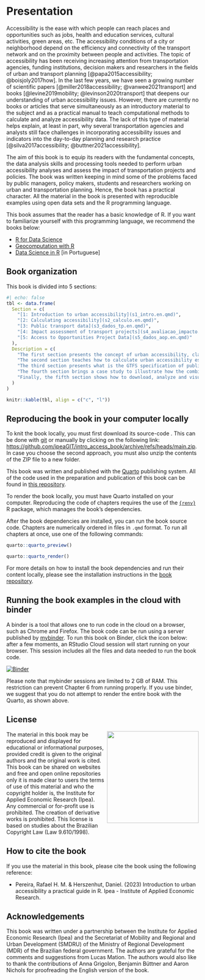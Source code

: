 # Presentation {.unnumbered}

Accessibility is the ease with which people can reach places and opportunities such as jobs, health and education services, cultural activities, green areas, etc. The accessibility conditions of  a city or neighborhood depend on the efficiency and connectivity of the transport network and on the proximity between people and activities. The topic of accessibility has been receiving increasing attention from transportation agencies, funding institutions, decision makers and researchers in the fields of urban and transport planning [@papa2015accessibility; @boisjoly2017how]. In the last few years, we have seen a growing number of scientific papers [@miller2018accessibility; @vanwee2021transport] and books [@levine2019mobility; @levinson2020transport] that deepens our understanding of urban accessibility issues. However, there are currently no books or articles that serve simultaneously as an introductory material to the subject and as a practical manual to teach computational methods to calculate and analyze accessibility data. The lack of this type of material helps explain, at least in part, why several transportation agencies and analysts still face challenges in incorporating accessibility issues and indicators into the day-to-day planning and research practice [@silva2017accessibility; @buttner2021accessibility].

The aim of this book is to equip its readers with the fundamental concepts, the data analysis skills and processing tools needed to perform urban accessibility analyses and assess the impact of transportation projects and policies. The book was written keeping in mind some of the problems faced by public managers, policy makers, students and researchers working on urban and transportation planning. Hence, the book has a practical character. All the material in the book is presented with reproducible examples using open data sets and the R programming language.

::: {.callout-important appearance="simple"}
This book assumes that the reader has a basic knowledge of R. If you want to familiarize yourself with this programming language, we recommend the books below:

- [R for Data Science](https://r4ds.had.co.nz/)
- [Geocomputation with R](https://geocompr.robinlovelace.net/)
- [Data Science in R](https://livro.curso-r.com/) [in Portuguese]
:::

## Book organization

This book is divided into 5 sections:

```r
#| echo: false
tbl <- data.frame(
  Section = c(
	"[1: Introduction to urban accessibility](s1_intro.en.qmd)",
	"[2: Calculating accessibility](s2_calculo.en.qmd)",
	"[3: Public transport data](s3_dados_tp.en.qmd)",
	"[4: Impact assessment of transport projects](s4_avaliacao_impacto.en.qmd)",
	"[5: Access to Opportunities Project Data](s5_dados_aop.en.qmd)"
  ),
  Description = c(
	"The first section presents the concept of urban accessibility, clarifies the differences between accessibility and mobility, and presents the main indicators found in the literature to measure urban accessibility.",
	"The second section teaches how to calculate urban accessibility estimates in R using the `{r5r}` and `{accessibility}` packages and open data, and how to visualize results with maps and charts.",
	"The third section presents what is the GTFS specification of public transport data, and shows how to work and analyze GTFS data using the `{gtfstools}` package.",
	"The fourth section brings a case study to illustrate how the combined knowledge of previous chapters can be used to assess the impact of transportation policies on urban accessibility conditions.",
	"Finally, the fifth section shows how to download, analyze and visualize the data of the Access to Opportunities Project (AOP) to analyze the spatial and socioeconomic distribution of access to opportunities in Brazilian cities."
  )
)

knitr::kable(tbl, align = c("c", "l"))
```

## Reproducing the book in your computer locally

To knit the book locally, you must first download its source-code . This can be done with [git](https://git-scm.com/) or manually by clicking on the following link: <https://github.com/ipeaGIT/intro_access_book/archive/refs/heads/main.zip>. In case you choose the second approach, you must also unzip  the contents of the ZIP file to a new folder.

::: {.callout-note appearance="simple"}
This book was written and published with the [Quarto](https://quarto.org/) publishing system. All of the code used in the preparation and publication of this book can be found in [this repository](https://github.com/ipeaGIT/intro_access_book).
:::

To render the book locally, you must have Quarto installed on your computer. Reproducing the code of chapters requires the use of the [`{renv}`](https://rstudio.github.io/renv/index.html) R package, which manages the book's dependencies.

After the book dependencies are installed, you can run the book source code. Chapters are numerically ordered in files in `.qmd` format.  To run all chapters at once, use one of the following commands:

```r
quarto::quarto_preview()

quarto::quarto_render()
```
 
For more details on how to install the book dependencies and run their content locally, please see the installation instructions in the [book repository](https://github.com/ipeaGIT/intro_access_book).

## Running the book examples in the cloud with binder

A binder is a tool that allows one to run code in the cloud on a browser, such as Chrome and Firefox. The book code can be run using a server published by [mybinder](https://mybinder.org/). To run this book on Binder, click the icon below: after a few moments, an RStudio Cloud session will start running on your browser. This session includes all the files and data needed to run the book code.

[![Binder](https://mybinder.org/badge_logo.svg)](https://mybinder.org/v2/gh/ipeaGIT/intro_access_book/HEAD?urlpath=rstudio)

Please note that mybinder sessions are limited to 2 GB of RAM. This restriction can prevent Chapter 6 from running properly. If you use binder, we suggest that you do not attempt to render the entire book with the Quarto, as shown above.

## License

<img align="right" src="images/ipea_logo.png" width="240">
The material in this book may be reproduced and displayed for educational or informational purposes, provided credit is given to the original authors and the original work is cited. This book can be shared on websites and free and open online repositories only it is made clear to users the terms of use of this material and who the copyright holder is, the Institute for Applied Economic Research (Ipea). Any commercial or for-profit use is prohibited. The creation of derivative works is prohibited. This license is based on studies about the Brazilian Copyright Law (Law 9.610/1998).

## How to cite the book

If you use the material in this book, please cite the book using the following reference:

- Pereira, Rafael H. M. & Herszenhut, Daniel. (2023) Introduction to urban accessibility a practical guide in R. Ipea - Institute of Applied Economic Research.

## Acknowledgements

This book was written under a partnership between the Institute for Applied Economic Research (Ipea) and the Secretariat of Mobility and Regional and Urban Development (SMDRU) of the Ministry of Regional Development (MDR) of the Brazilian federal government. The authors are grateful for the comments and suggestions from Lucas Mation. The authors would also like to thank the contributions of Anna Grigolon, Benjamin Büttner and Aaron Nichols for proofreading the English version of the book.
